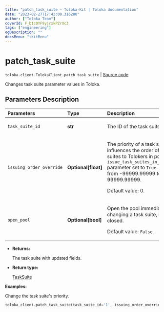 ```yaml
---
title: "patch_task_suite — Toloka-Kit | Toloka documentation"
date: "2023-02-27T17:43:00.316280"
author: ["Toloka Team"]
coverId: F_bIcOYF9yjrxkPZrXc3
tags: ["engineering"]
ogDescription: ""
docsMenu: "tkitMenu"
---
```


# patch_task_suite
`toloka.client.TolokaClient.patch_task_suite` | [Source code](https://github.com/Toloka/toloka-kit/blob/v1.1.4/src/client/__init__.py#L2684)

Changes task suite parameter values in Toloka.

## Parameters Description

| Parameters | Type | Description |
| :----------| :----| :-----------|
`task_suite_id`|**str**|<p>The ID of the task suite.</p>
`issuing_order_override`|**Optional\[float\]**|<p>The priority of a task suite. It influences the order of assigning task suites to Tolokers in pools with the `issue_task_suites_in_creation_order` parameter set to `True`. Allowed range: from -99999.99999 to 99999.99999. </p><p>Default value: 0.</p>
`open_pool`|**Optional\[bool\]**|<p>Open the pool immediately after changing a task suite, if the pool is closed. </p><p>Default value: `False`.</p>

* **Returns:**

  The task suite with updated fields.

* **Return type:**

  [TaskSuite](/docs/toloka-kit/reference/toloka.client.task_suite.TaskSuite)

**Examples:**

Change the task suite's priority.

```python
toloka_client.patch_task_suite(task_suite_id='1', issuing_order_override=100)
```
